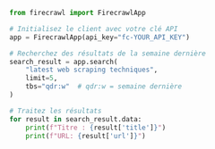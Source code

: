 ```python Python
from firecrawl import FirecrawlApp

# Initialisez le client avec votre clé API
app = FirecrawlApp(api_key="fc-YOUR_API_KEY")

# Recherchez des résultats de la semaine dernière
search_result = app.search(
    "latest web scraping techniques",
    limit=5,
    tbs="qdr:w"  # qdr:w = semaine dernière
)

# Traitez les résultats
for result in search_result.data:
    print(f"Titre : {result['title']}")
    print(f"URL: {result['url']}") 
```
